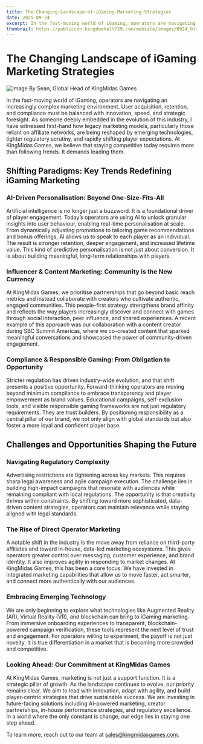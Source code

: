 ```yaml
---
title: The-Changing-Landscape-of-iGaming-Marketing-Strategies
date: 2025-09-24
excerpt: In the fast-moving world of iGaming, operators are navigating an increasingly complex marketing environment. User acquisition, retention, and compliance must be balanced with innovation, speed, and strategic foresight. At KingMidas Games, we believe that staying competitive today requires more than following trends. It demands leading them.
thumbnail: https://publiccdn.kingdomhall729.com/website/images/0924_blog.jpg
---
```


# The Changing Landscape of iGaming Marketing Strategies
![image](https://publiccdn.kingdomhall729.com/website/images/0924_blog.jpg)
By Sean, Global Head of KingMidas Games


In the fast-moving world of iGaming, operators are navigating an increasingly complex marketing environment. User acquisition, retention, and compliance must be balanced with innovation, speed, and strategic foresight. As someone deeply embedded in the evolution of this industry, I have witnessed first-hand how legacy marketing models, particularly those reliant on affiliate networks, are being reshaped by emerging technologies, tighter regulatory scrutiny, and rapidly shifting player expectations.
At KingMidas Games, we believe that staying competitive today requires more than following trends. It demands leading them.


## Shifting Paradigms: Key Trends Redefining iGaming Marketing

### AI-Driven Personalisation: Beyond One-Size-Fits-All
Artificial intelligence is no longer just a buzzword. It is a foundational driver of player engagement. Today’s operators are using AI to unlock granular insights into user behaviour, enabling real-time personalisation at scale. From dynamically adjusting promotions to tailoring game recommendations and bonus offerings, AI allows us to speak to each player as an individual. The result is stronger retention, deeper engagement, and increased lifetime value.
This kind of predictive personalisation is not just about conversion. It is about building meaningful, long-term relationships with players.


### Influencer & Content Marketing: Community is the New Currency
At KingMidas Games, we prioritise partnerships that go beyond basic reach metrics and instead collaborate with creators who cultivate authentic, engaged communities. This people-first strategy strengthens brand affinity and reflects the way players increasingly discover and connect with games through social interaction, peer influence, and shared experiences. 
A recent example of this approach was our collaboration with a content creator during SBC Summit Americas, where we co-created content that sparked meaningful conversations and showcased the power of community-driven engagement.


### Compliance & Responsible Gaming: From Obligation to Opportunity
Stricter regulation has driven industry-wide evolution, and that shift presents a positive opportunity. Forward-thinking operators are moving beyond minimum compliance to embrace transparency and player empowerment as brand values. Educational campaigns, self-exclusion tools, and visible responsible gaming frameworks are not just regulatory requirements. They are trust builders.
By positioning responsibility as a central pillar of our brand, we not only align with global standards but also foster a more loyal and confident player base.


## Challenges and Opportunities Shaping the Future

### Navigating Regulatory Complexity
Advertising restrictions are tightening across key markets. This requires sharp legal awareness and agile campaign execution. The challenge lies in building high-impact campaigns that resonate with audiences while remaining compliant with local regulations.
The opportunity is that creativity thrives within constraints. By shifting toward more sophisticated, data-driven content strategies, operators can maintain relevance while staying aligned with legal standards.


### The Rise of Direct Operator Marketing
A notable shift in the industry is the move away from reliance on third-party affiliates and toward in-house, data-led marketing ecosystems. This gives operators greater control over messaging, customer experience, and brand identity. It also improves agility in responding to market changes.
At KingMidas Games, this has been a core focus. We have invested in integrated marketing capabilities that allow us to move faster, act smarter, and connect more authentically with our audiences.


### Embracing Emerging Technology
We are only beginning to explore what technologies like Augmented Reality (AR), Virtual Reality (VR), and blockchain can bring to iGaming marketing. From immersive onboarding experiences to transparent, blockchain-powered campaign verification, these tools represent the next level of trust and engagement.
For operators willing to experiment, the payoff is not just novelty. It is true differentiation in a market that is becoming more crowded and competitive.


### Looking Ahead: Our Commitment at KingMidas Games
At KingMidas Games, marketing is not just a support function. It is a strategic pillar of growth. As the landscape continues to evolve, our priority remains clear. We aim to lead with innovation, adapt with agility, and build player-centric strategies that drive sustainable success.
We are investing in future-facing solutions including AI-powered marketing, creator partnerships, in-house performance strategies, and regulatory excellence. In a world where the only constant is change, our edge lies in staying one step ahead.

To learn more, reach out to our team at [sales@kingmidasgames.com](sales@kingmidasgames.com).